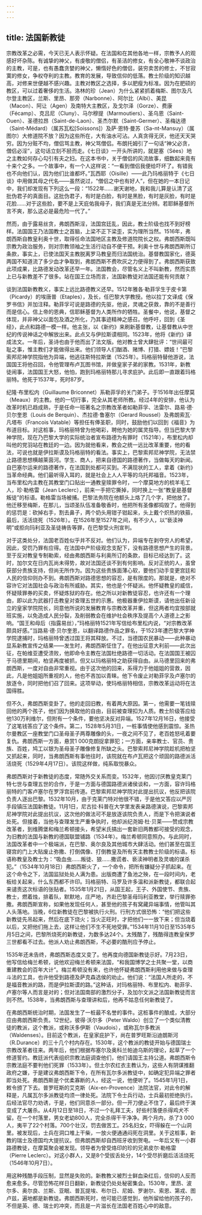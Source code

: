 ```yaml
---
---
---
```

title: 法国新教徒
---




宗教改革之必需，今天已无人表示怀疑。在法国和在其他各地一样，宗教予人的观感好坏杂陈。有诚挚的神父，有虔敬的僧侣，有圣洁的修女，有全心敬神不谈政治的主教，可是，也有愚蠢贪婪的神父，懒惰好色的僧侣，装穷卖苦的修士，不甘寂寞的修女，争权夺利的主教。教育的发展，导致信仰的低落。教士阶级的知识越高，对修来世便越不感兴趣。主教对教区之选择，多以肥瘦为标准。因为在肥硕的教区，可以过着奢侈的生活。洛林的珍（Jean）为什么紧紧抓着梅斯、图尔及凡尔登主教区，兰斯、里昂、那旁（Narbonne）、阿尔比（Albi）、美昆（Macon）、阿让（Agen）及南特大主教区，及戈尔泽（Gorze）、费康（Fécamp）、克吕尼（Cluny）、马尔穆提（Marmoutiers）、圣乌恩（Saint-Ouen）、圣德拉昂（Saint-de-Laon）、圣杰尔默（Saint-Germer）、圣梅达德（Saint-Médard）（属苏瓦松[Soissons]）及萨·恩特·曼苏（Sa-nt-Mansuy）（属图尔）大修道院不放？因为这些所在，大有油水可沾。人真贪得无厌，他还天天哭穷。因为分赃不均，僧侣骂主教，神父骂僧侣。布朗托姆引了一句话“神父必贪，僧侣必淫”，这句话立刻不胫而走。《七日谈》一开头所讲的，就是塞（Sées）地之主教如何存心勾引有夫之妇。在这本书中，关于僧侣的风流故事，细数起来竟有十来个之多。一个故事中，有一个人这样说：“一看到僧侣我便给吓坏了。有错我也不向他们认，因为他们比谁都坏。”瓦西耶（Oisille）——此乃玛格丽特于《七日谈》中用做其母之代名——虽然说过，“僧侣之中也有好人”，但在她的一本日记中，我们却发现有下列这么一段：“1522年……谢天谢地，我和我儿算是认清了这批伪君子的真面目。这批伪君子，有时是白脸，有时是黑脸，有时是灰脸，有时是花脸……对于这些脸，要不是上天庇佑我母子，我们真是无法分辨。若耶稣基督所言不爽，那么这必是最危险一代了。”

然而，由于露易丝贪，弗朗西斯淫，法国宫廷乱，因此，教士阶级也找不到好榜样。法国国王乃法国教士之首脑，上梁不正下梁歪，实为理所当然。1516年，弗朗西斯自教皇利奥十世，取得任命法国地区主教及修道院院长之权。弗朗西斯既叫宗教为政治服务，则对宗教领袖之生活行动自不便干预。利奥十世与弗朗西斯所订条款，事实上，已使法国天主教脱离罗马教皇而归法国统治。基督教国家化，德英两国不知道流了多少血才争取到，弗朗西斯不费吹灰之力便得到了。弗朗西斯获致此项成果，比路德发动改革还早一年。法国教会，尽管名义上不叫新教，然而实质上已与新教差不了很多。站在国王立场而言，法国新教徒对法国还能有何贡献？

谈到法国新教教义，事实上远比路德教义还早。1512年雅各·勒菲孚生于皮卡第（Picardy）的埃唐普（Etaples），及长，任巴黎大学教授。他以拉丁文译成《保罗书信》并加注释。勒菲孚可说是路德的先驱，他说，灵魂之获救，靠的不是善行而是信心。信上帝的恩典，信耶稣基督为人类所作的牺牲。圣餐中，他说，基督之体现，并非神父以面包及酒之所化，乃其事迹精神之感召。他呼吁，回到《圣经》，此点和路德一模一样。他主张，以《新约》来刷新基督教，让基督教从中世纪的传说神话之中解放出来。此点又与伊拉斯谟相同。1523年，他将《新约》译成法文。一年后，圣诗也由于他而出了法文版。他对教士曾大肆批评：“世间最可耻之事，惟主教们才能做得出来。他们领导人们酗酒、赌博、打猎、嫖妓！”巴黎索邦尼神学院指他为异端，他逃往斯特拉斯堡（1525年）。玛格丽特替他游说，法国国王将他召回，令他管理布卢瓦图书馆，并做皇家子弟的家教。1531年，新教徒闹事，法国国王大怒，他怕，跑到玛格丽特那儿寻求庇护。此后即一直跟着玛格丽特。他死于1537年，死时87岁。

纪隆·布里松内（Guillaume Briconnet）系勒菲孚的关门弟子。于1516年出任摩莫（Meaux）的主教。他的一切行事，完全从其老师所教。经过4年的安排，他认为改革时机已趋成熟，于是任命一班著名之宗教改革者如勒菲孚、法雷尔、路易·德·贝尔奎恩（Louis de Berquin）、杰拉德·鲁塞尔（Gerard Roussel）及弗朗索瓦·凡塔布（Francois Vatable）等担任有俸圣职，同时，鼓励他们以回到《福音》为布道目标。对这桩事，玛格丽特曾为他喝彩，聘他为她的属灵指导。但当巴黎大学神学院，现在乃巴黎大学的实际统治者宣布路德为有罪时（1521年），布里松内却叫他的党羽站在教廷的一边。因为就他看来，教会之统一远比改革重要，他的看法，可说也就是伊拉斯谟及玛格丽特的看法。事实上，巴黎索邦尼神学院，无法禁止路德思想横越莱茵河。学生、商人，把来自德国的路德著作，当做每天的新闻。自巴塞尔运来的路德著作，在法国到处都可买到。不满现状的工人，拿着《新约》当革命经典。他们最听得入耳的，就是社会上人人平等的乌托邦福音。1523年，当布里松内主教在其教堂门口贴出一通教皇赎罪令时，一个摩莫地方的梳羊毛工人，珍·勒格雷（Jean Leclerc），前来一手把它撕掉，同时换上一张“教皇是基督叛徒”的标语。勒格雷当场被捕。巴黎法务院在他额头上烙了几个字，把他放了。他迁移至梅斯，在那儿，当颂圣队伍准备敬香时，他把所有圣像都捣毁了。他得到的惩罚是：砍掉右手，割去鼻子，两个奶头用钳子钳起来，头上戴个炽热的铁箍，最后，活活烧死（1526年）。在1526年至1527年之间，有不少人，以“亵渎神明”或拒向玛利亚及圣徒祷告等罪，在巴黎受火刑宣判。

对于这类处分，法国老百姓似乎并不反对。他们认为，异端专在剥夺穷人的希望，因此，受罚乃罪有应得。在法国中产阶级观念支配下，没有路德思想产生的背景。至于反对教皇专制勒索，经由弗朗西斯与利奥所订的条款，目标已经达到了。这时，加尔文在日内瓦尚未得势，故对法国还谈不到有何影响。反对正统的人，虽曾获部分贵族支持，但尚无所作为。因为这些贵族面薄心软，要他们动手变更宫廷和人民的信仰则办不到。弗朗西斯对路德思想的容忍，是有限度的。那就是，绝对不容许它对法国社会与政治有所威胁。其实，他也是个怀疑派。他怀疑教皇的威信，怀疑赎罪券的买卖，怀疑炼狱的存在。他之所以对新教徒容忍，也许还有一个理由，即以此为武器打击教皇对查理五世的示惠。他极器重伊拉斯谟，请他出任新设立的皇家学院院长，同意他所说的发展教育与宗教改革并重，但这两者均宜按部就班实施，以免造成人民分裂，及削弱教会在维护社会秩序及提高个人道德上之影响。“国王和母后（指露易丝），”玛格丽特1521年写信给布里松内说，“对宗教改革颇具好感。”当路易·德·贝尔奎恩，以翻译路德作品之罪名，于1523年遭巴黎大学神学院逮捕时，玛格丽特曾透过国王将其释放。不过，当德国农民暴动——此种暴动显系新教宣传之结果——发生时，弗朗西斯怔住了。在他出征意大利前——此次出征，在帕维亚遭受溃败，他即命令主教在法国杜绝路德一切活动。在法国国王被囚于马德里期间，柏坚再度被抓，但又以玛格丽特之助获得自由。从马德里回来的弗朗西斯，一度对自由非常重视。由于这次他的回来，系得力于他姐姐的营救，因此，凡是他姐姐所重视的人，他也不吝加以青睐。他下令废止对勒菲孚及卢塞尔的放逐令，同时把他们召了回来。这项举动，使玛格丽特相信，宗教改革运动将在法国得胜。

但不久，弗朗西斯变卦了。他的走回旧教，有着两大原因。第一，他需要一笔钱赎回他的两个孩子，他们因为换取他的自由，目前被查理扣为人质。教士阶级答应给他130万利维尔，但附有一个条件，要他坚决反对异端。1527年12月16日，他接受了这笔钱答应了这个条件。第二，1528年5月31日，一桩事情使他感到震惊。圣热尔曼教区一座教堂门口圣母圣子两尊雕像的头，一夜之间不见了，老百姓怒吼着要复仇。弗朗西斯一方面，悬赏1 000克朗捉拿罪犯；一方面，亲率教士、官员、贵族、百姓，鸠工以银为圣母圣子雕像修复所缺之头。巴黎索邦尼神学院趁机把柏坚又抓起来，同时，当弗朗西斯有事他往时，该院就在布卢瓦把这个顽固的路德派活活烧死（1529年4月17日）。该院这样做，纯系取悦暴众。

弗朗西斯对于新教徒的态度，常随外交关系而变。1532年，他因讨厌教皇克莱门特七世与查理五世的合作，于是一方面与德国路德派诸侯谈和，一方面，容许玛格丽特的门客卢塞尔在罗浮宫前传道。巴黎索邦尼神学院对此提出抗议，他反把该院负责人逐出巴黎。1532年10月，由于克莱门特对他很不错，于是他又答应以严厉手段镇压法国新教徒。11月1日，尼古拉·科普在大学里发表亲路德演说，巴黎索邦尼神学院对此提出抗议，这次他的做法可不是放逐该院负责人，而是下令把演说者处死。但接着，当他与查理发生严重争执时，他却派纪尧姆·杜·贝莱——赞成宗教改革者，到维腾堡和梅兰希顿接头，希望米氏搞出一套新旧两教都可接受的观念，为旧教的法国与新教的德国联盟铺路（1534年）。梅兰希顿同意照办。与此同时，法国改革者中一个极端派，在巴黎、奥尔良及其他城市大肆活动。他们甚至在国王寝宫的门上大贴废止弥撒、打倒偶像、打倒教皇及所有天主教教士阶级的标语。标语称教皇及教士为：“吸血虫……叛徒、狼……撒谎者、亵渎神明者及灵魂的谋杀犯。”（1534年10月18日）弗朗西斯火了，一个命令，把所有嫌疑分子抓起来。在这个命令之下，法国监狱处处人满为患。出版商遭了鱼池之殃，在一段时间内，老板给关起来，什么东西都不许印。玛格丽特、马罗及许多温和派新教徒，都联合起来谴责这次标语的张贴者。1535年1月21日，从国王起，王子、外国使节、贵族、教士，燃着烛，排着队，默默地，庄严地，齐赴巴黎圣母玛利亚教堂，举行赎罪弥撒。弗朗西斯宣称，如果他发现任何人，甚至他的孩子有窝藏异端事情，他管叫其人头落地。当晚，6位新教徒在巴黎被执行火刑。行刑方式很恐怖：“他们把这些新教徒先吊起来，然后在底下烧火；当火正旺时，才把他们一一放下来；但当烧着以后，又把他们拖上去，这样让他们不生不死地受罪。”1534年11月10日至1535年5月5日之间，巴黎所烧死的新教徒，为数多达24个。太残酷了，残酷得连教皇保罗三世都看不过去。他派人劝止弗朗西斯，不必要的酷刑应予停止。

1535年还未告终，弗朗西斯态度又变了。他再度向德国新教徒示好。7月23日，他写信给梅兰希顿，说他欢迎梅兰希顿来法国，“和我国博学之士共聚一堂，以商重建教会的百年大计”。梅兰希顿没有来，也许他怀疑弗朗西斯利用他来做与查理斗法的工具，也许他受到路德及萨克森选侯的劝止。他们说：“法国人所走的，不是福音教派的路，而是伊拉斯谟的路。”这种话，对玛格丽特、布里松内、勒菲孚、卢塞尔等人而言是对的；但对法国南部的激烈分子，及加尔文派之法国新教徒而言则不然。1538年，当弗朗西斯与查理讲和后，他再不姑息任何新教徒了。

在弗朗西斯统治时期，法国发生了一桩最不名誉的事件。这桩事件的酿成，大部分应由弗朗西斯负责。12世纪，彼得·沃尔多（Peter Waldo）创立了一个类似清教徒的教派，这个教派，或称沃多伊斯（Vaudois），或称瓦尔多教派（Waldenses）。目前这个教派，在皇家庇护下，尚在普罗旺斯沿迪朗斯河（R.Durance）的三十几个村内存在。1530年，这个教派的教徒开始与德国瑞士宗教改革者往来。两年后，他们根据布塞尔及奥科兰帕迪乌斯的理论，起草了一个修道誓约。教廷派代表组织宗教法庭调查他们，他们请国王主持公道。弗朗西斯令宗教法庭不要判他们死罪（1533年）。但土尔农红衣主教认为，这些人有阴谋推翻政府之嫌，于是建议弗朗西斯下令，在所有瓦尔多派教徒中，如确定犯异端之罪者即当处死。弗朗西斯是个优柔寡断的人，经这一说，他便听了。1545年1月1日，敕令颁了下去。普罗旺斯的艾克斯（Aix-en-Provence）法院法官，对此令的解释是，凡属瓦尔多派教徒均须一律处死。法院下令士兵行动，士兵最初拒绝执行。后经法官尽力劝诱，于是，他们同意杀一部分。但一开刀便止不住了，最后终于演变成了大屠杀。从4月12日至18日，不过一个礼拜工夫，好些村落便杀得鸡犬不留。在一个村落里，男女老幼800人，完全杀得干干净净。两个月内，杀了3 000人，夷平了22个村落。700个壮汉，罚去做苦工。25名妇女，吓得躲在一个山洞里。被发现后，士兵在洞口堆上干柴，一放火便通通闷死在洞里。关于这桩事，新教的瑞士及德国均大提抗议。但弗朗西斯却自西班牙收到贺电。一年后又有一小群路德教徒，在摩莫聚会被发现。领导者为曾受烙印的珍的兄弟皮尔·勒格雷（Pierre Leclerc）。对这小群人，又是8个受拔舌处分，14个受尽折磨后活活烧死（1546年10月7日）。

用这种残酷手段压制，显然是失败的。新教教义被烈士鲜血染红后，信仰的人反而愈来愈多。尽管恐怖花样日日翻新，新教徒仍处处秘密集会。1530年，里昂、波尔多、奥尔良、兰斯、亚眠、普瓦提埃、布尔日、尼姆、罗谢尔、索恩、第戎、图卢兹，遍地都是新教徒。弗朗西斯死时，他可能已感觉到，他所留给他的孩子的，不但是英、德、瑞士的冲突，而且是一片滋长在法国老百姓心中的敌意。
